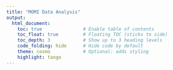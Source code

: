 ```yaml
---
title: "MOMI Data Analysis"
output:  
  html_document:
    toc: true               # Enable table of contents
    toc_float: true         # Floating TOC (sticks to side)
    toc_depth: 3            # Show up to 3 heading levels
    code_folding: hide      # Hide code by default
    theme: cosmo            # Optional: adds styling
    highlight: tango 
---
```

